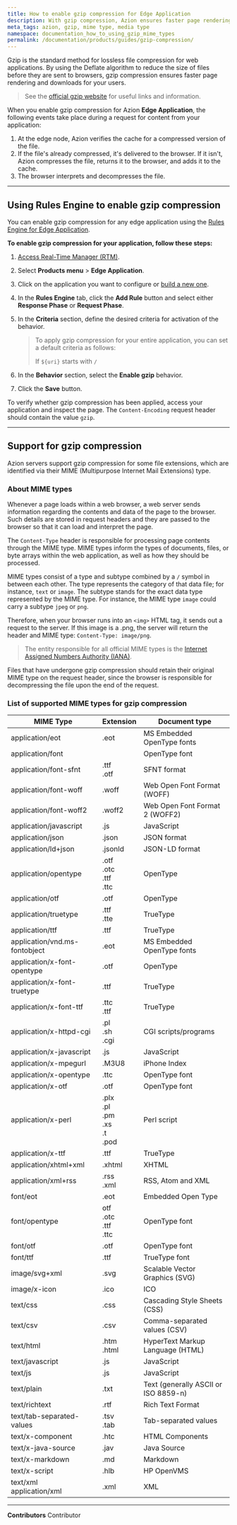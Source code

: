```yaml
---
title: How to enable gzip compression for Edge Application
description: With gzip compression, Azion ensures faster page rendering and downloads for your users.
meta_tags: azion, gzip, mime type, media type
namespace: documentation_how_to_using_gzip_mime_types
permalink: /documentation/products/guides/gzip-compression/
---
```


Gzip is the standard method for lossless file compression for web applications. By using the Deflate algorithm to reduce the size of files before they are sent to browsers, gzip compression ensures faster page rendering and downloads for your users.

> See the [official gzip website](https://www.gzip.org/) for useful links and information.

When you enable gzip compression for Azion **Edge Application**, the following events take place during a request for content from your application:

1. At the edge node, Azion verifies the cache for a compressed version of the file.
2. If the file's already compressed, it's delivered to the browser. If it isn't, Azion compresses the file, returns it to the browser, and adds it to the cache.
3. The browser interprets and decompresses the file.

---

## Using Rules Engine to enable gzip compression

You can enable gzip compression for any edge application using the [Rules Engine for Edge Application](/en/documentation/products/edge-application/rules-engine/).

**To enable gzip compression for your application, follow these steps:**

1. [Access Real-Time Manager (RTM)](https://manager.azion.com/).
2. Select **Products menu** > **Edge Application**.
3. Click on the application you want to configure or [build a new one](/en/documentation/products/getting-started/#build-edge-app).
4. In the **Rules Engine** tab, click the **Add Rule** button and select either **Response Phase** or **Request Phase**.
5. In the **Criteria** section, define the desired criteria for activation of the behavior.

    > To apply gzip compression for your entire application, you can set a default criteria as follows:
    >
    > If `${uri}` starts with `/`

6. In the **Behavior** section, select the **Enable gzip** behavior.
7. Click the **Save** button.

To verify whether gzip compression has been applied, access your application and inspect the page. The `Content-Encoding` request header should contain the value `gzip`.

---

## Support for gzip compression

Azion servers support gzip compression for some file extensions, which are identified via their MIME (Multipurpose Internet Mail Extensions) type.

### About MIME types

Whenever a page loads within a web browser, a web server sends information regarding the contents and data of the page to the browser. Such details are stored in request headers and they are passed to the browser so that it can load and interpret the page.

The `Content-Type` header is responsible for processing page contents through the MIME type. MIME types inform the types of documents, files, or byte arrays within the web application, as well as how they should be processed.

MIME types consist of a type and subtype combined by a `/` symbol in between each other. The type represents the category of that data file; for instance, `text` or `image`. The subtype stands for the exact data type represented by the MIME type. For instance, the MIME type `image` could carry a subtype `jpeg` or `png`.

Therefore, when your browser runs into an `<img>` HTML tag, it sends out a request to the server. If this image is a .png, the server will return the header and MIME type: `Content-Type: image/png`.

> The entity responsible for all official MIME types is the [Internet Assigned Numbers Authority (IANA)](https://www.iana.org/assignments/media-types/media-types.xhtml).

Files that have undergone gzip compression should retain their original MIME type on the request header, since the browser is responsible for decompressing the file upon the end of the request.

### List of supported MIME types for gzip compression

| MIME Type                     | Extension                                    | Document type                        |
| --- | --- | --- |
| application/eot               | .eot                                         | MS Embedded OpenType fonts           |
| application/font              |                                              | OpenType font                        |
| application/font-sfnt         | .ttf <br/>.otf                               | SFNT format                          |
| application/font-woff         | .woff                                        | Web Open Font Format (WOFF)          |
| application/font-woff2        | .woff2                                       | Web Open Font Format 2 (WOFF2)       |
| application/javascript        | .js                                          | JavaScript                           |
| application/json              | .json                                        | JSON format                          |
| application/ld+json           | .jsonld                                      | JSON-LD format                       |
| application/opentype          | .otf<br/>.otc<br/>.ttf<br/>.ttc              | OpenType                             |
| application/otf               | .otf                                         | OpenType                             |
| application/truetype          | .ttf<br/>.tte                                | TrueType                             |
| application/ttf               | .ttf                                         | TrueType                             |
| application/vnd.ms-fontobject | .eot                                         | MS Embedded OpenType fonts           |
| application/x-font-opentype   | .otf                                         | OpenType                             |
| application/x-font-truetype   | .ttf                                         | TrueType                             |
| application/x-font-ttf        | .ttc <br/>.ttf                               | TrueType                             |
| application/x-httpd-cgi       | .pl <br/>.sh <br/>.cgi                       | CGI scripts/programs                 |
| application/x-javascript      | .js                                          | JavaScript                           |
| application/x-mpegurl         | .M3U8                                        | iPhone Index                         |
| application/x-opentype        | .ttc                                         | OpenType font                        |
| application/x-otf             | .otf                                         | OpenType font                        |
| application/x-perl            | .plx<br/>.pl<br/>.pm<br/>.xs<br/>.t<br/>.pod | Perl script                          |
| application/x-ttf             | .ttf                                         | TrueType                             |
| application/xhtml+xml         | .xhtml                                       | XHTML                                |
| application/xml+rss           | .rss <br/>.xml                               | RSS, Atom and XML                    |
| font/eot                      | .eot                                         | Embedded Open Type                   |
| font/opentype                 | otf<br/>.otc<br/>.ttf<br/>.ttc               | OpenType font                        |
| font/otf                      | .otf                                         | OpenType font                        |
| font/ttf                      | .ttf                                         | TrueType font                        |
| image/svg+xml                 | .svg                                         | Scalable Vector Graphics (SVG)       |
| image/x-icon                  | .ico                                         | ICO                                  |
| text/css                      | .css                                         | Cascading Style Sheets (CSS)         |
| text/csv                      | .csv                                         | Comma-separated values (CSV)         |
| text/html                     | .htm<br/>.html                               | HyperText Markup Language (HTML)     |
| text/javascript               | .js                                          | JavaScript                           |
| text/js                       | .js                                          | JavaScript                           |
| text/plain                    | .txt                                         | Text (generally ASCII or ISO 8859-n) |
| text/richtext                 | .rtf                                         | Rich Text Format                     |
| text/tab-separated-values     | .tsv<br/>.tab                                | Tab-separated values                 |
| text/x-component              | .htc                                         | HTML Components                      |
| text/x-java-source            | .jav                                         | Java Source                          |
| text/x-markdown               | .md                                          | Markdown                             |
| text/x-script                 | .hlb                                         | HP OpenVMS                           |
| text/xml<br/>application/xml  | .xml                                         | XML                                  |



---


**Contributors** <ContributorList>Contributor</ContributorList>

